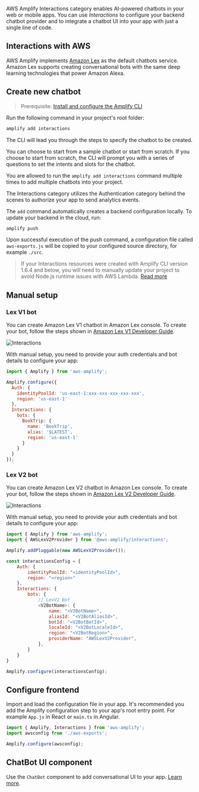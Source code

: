AWS Amplify Interactions category enables AI-powered chatbots in your web or mobile apps. You can use _Interactions_ to configure your backend chatbot provider and to integrate a chatbot UI into your app with just a single line of code.

## Interactions with AWS

AWS Amplify implements [Amazon Lex](https://aws.amazon.com/lex) as the default chatbots service. Amazon Lex supports creating conversational bots with the same deep learning technologies that power Amazon Alexa.

## Create new chatbot

> Prerequisite: [Install and configure the Amplify CLI](/cli/start/install)

Run the following command in your project's root folder:

```bash
amplify add interactions
```

The CLI will lead you through the steps to specify the chatbot to be created.

You can choose to start from a sample chatbot or start from scratch. If you choose to start from scratch, the CLI will prompt you with a series of questions to set the intents and slots for the chatbot.

You are allowed to run the `amplify add interactions` command multiple times to add multiple chatbots into your project.

<Callout warning>
  The Interactions category utilizes the Authentication category behind the
  scenes to authorize your app to send analytics events.
</Callout>

The `add` command automatically creates a backend configuration locally. To update your backend in the cloud, run:

```bash
amplify push
```

Upon successful execution of the push command, a configuration file called `aws-exports.js` will be copied to your configured source directory, for example `./src`.

> If your Interactions resources were created with Amplify CLI version 1.6.4 and below, you will need to manually update your project to avoid Node.js runtime issues with AWS Lambda. [Read more](/cli/migration/lambda-node-version-update)

## Manual setup
### Lex V1 bot
You can create Amazon Lex V1 chatbot in Amazon Lex console. To create your bot, follow the steps shown in [Amazon Lex V1 Developer Guide](https://docs.aws.amazon.com/lex/latest/dg/getting-started.html).

![Interactions](/images/interactions_lex_console_edit_bot.jpg)

With manual setup, you need to provide your auth credentials and bot details to configure your app:

```javascript
import { Amplify } from 'aws-amplify';

Amplify.configure({
  Auth: {
    identityPoolId: 'us-east-1:xxx-xxx-xxx-xxx-xxx',
    region: 'us-east-1'
  },
  Interactions: {
    bots: {
      BookTrip: {
        name: 'BookTrip',
        alias: '$LATEST',
        region: 'us-east-1'
      }
    }
  }
});
```

### Lex V2 bot
You can create Amazon Lex V2 chatbot in Amazon Lex console. To create your bot, follow the steps shown in [Amazon Lex V2 Developer Guide](https://docs.aws.amazon.com/lexv2/latest/dg/getting-started.html).

![Interactions](/images/interactions_lex_v2_console_edit_bot.png)

With manual setup, you need to provide your auth credentials and bot details to configure your app:

```javascript
import { Amplify } from 'aws-amplify';
import { AWSLexV2Provider } from '@aws-amplify/interactions';

Amplify.addPluggable(new AWSLexV2Provider());

const interactionsConfig = {
    Auth: {
        identityPoolId: "<identityPoolId>",
        region: "<region>"
    },
    Interactions: {
        bots: {
            // LexV2 Bot
            <V2BotName>: {
                name: "<V2BotName>",
                aliasId: "<V2BotAliasId>",
                botId: "<V2BotBotId>",
                localeId: "<V2BotLocaleId>",
                region: "<V2BotRegion>",
                providerName: "AWSLexV2Provider",
            },
        }
    }
}

Amplify.configure(interactionsConfig);
```

## Configure frontend

Import and load the configuration file in your app. It's recommended you add the Amplify configuration step to your app's root entry point. For example `App.js` in React or `main.ts` in Angular.

```javascript
import { Amplify, Interactions } from 'aws-amplify';
import awsconfig from './aws-exports';

Amplify.configure(awsconfig);
```

## ChatBot UI component

Use the `ChatBot` component to add conversational UI to your app. [Learn more](https://ui.docs.amplify.aws/react/legacy-components/chatbot).
